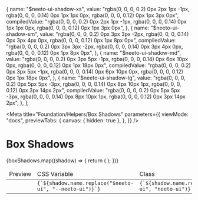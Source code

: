 
  {
    name: "$neeto-ui-shadow-xs",
    value: "rgba(0, 0, 0, 0.2) 0px 2px 1px -1px, rgba(0, 0, 0, 0.14) 0px 1px 1px 0px, rgba(0, 0, 0, 0.12) 0px 1px 3px 0px",
    compiledValue: "rgba(0, 0, 0, 0.2) 0px 2px 1px -1px, rgba(0, 0, 0, 0.14) 0px 1px 1px 0px, rgba(0, 0, 0, 0.12) 0px 1px 3px 0px",
  },
  {
    name: "$neeto-ui-shadow-sm",
    value:
      "rgba(0, 0, 0, 0.2) 0px 3px 3px -2px, rgba(0, 0, 0, 0.14) 0px 3px 4px 0px, rgba(0, 0, 0, 0.12) 0px 1px 8px 0px",
    compiledValue:
      "rgba(0, 0, 0, 0.2) 0px 3px 3px -2px, rgba(0, 0, 0, 0.14) 0px 3px 4px 0px, rgba(0, 0, 0, 0.12) 0px 1px 8px 0px",
  },
  {
    name: "$neeto-ui-shadow-md",
    value:
      "rgba(0, 0, 0, 0.2) 0px 3px 5px -1px, rgba(0, 0, 0, 0.14) 0px 6px 10px 0px, rgba(0, 0, 0, 0.12) 0px 1px 18px 0px",
    compiledValue:
      "rgba(0, 0, 0, 0.2) 0px 3px 5px -1px, rgba(0, 0, 0, 0.14) 0px 6px 10px 0px, rgba(0, 0, 0, 0.12) 0px 1px 18px 0px",
  },
  {
    name: "$neeto-ui-shadow-lg",
    value:
      "rgba(0, 0, 0, 0.2) 0px 5px 5px -3px, rgba(0, 0, 0, 0.14) 0px 8px 10px 1px, rgba(0, 0, 0, 0.12) 0px 3px 14px 2px",
    compiledValue:
      "rgba(0, 0, 0, 0.2) 0px 5px 5px -3px, rgba(0, 0, 0, 0.14) 0px 8px 10px 1px, rgba(0, 0, 0, 0.12) 0px 3px 14px 2px",
  },
];

<Meta
  title="Foundation/Helpers/Box Shadows"
  parameters={{
    viewMode: "docs",
    previewTabs: {
      canvas: { hidden: true },
    },
  }}
/>

<style>
  {`
  .story-demo-table tr{
      background: transparent !important;
  }

  `}
</style>

# Box Shadows

<table className="story-demo-table">
  <thead>
    <tr>
      <td>Preview</td>
      <td>CSS Variable</td>
      <td>Class</td>
    </tr>
  </thead>
  <tbody>
    {boxShadows.map((shadow) => {
      return (
        <tr key={shadow.name}>
          <td>
            <div className="p-6">
              <div
                className={`w-20 h-20 border bg-white ${shadow.name.replace(
                  "$neeto-ui",
                  "neeto-ui"
                )}`}
              ></div>
            </div>
          </td>
          <td>
            <code>{`${shadow.name.replace("$neeto-ui", "--neeto-ui")}`}</code>
          </td>
          <td>
            <div className="flex justify-between">
              <code>{`${shadow.name.replace("$neeto-ui", "neeto-ui")}`}</code>
            </div>
          </td>
        </tr>
      );
    })}
  </tbody>
</table>
